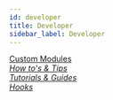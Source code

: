 ```yaml
---
id: developer
title: Developer
sidebar_label: Developer
---
```


<a className="jump-to" href="/beaver-builder/developer/custom-modules" aria-label="Beaver Builder Custom Modules">
  <div className="jump-to--main">
    Custom Modules
  </div>
  <div className="jump-to--icon">
    <i className="fas fa-chevron-right" />
  </div>
</a>

<a className="jump-to" href="/beaver-builder/developer/how-to-tips" aria-label="How to's & Tips">
  <div className="jump-to--main">
    How to's & Tips
  </div>
  <div className="jump-to--icon">
    <i className="fas fa-chevron-right" />
  </div>
</a>

<a className="jump-to" href="/beaver-builder/developer/tutorials-guides" aria-label="Tutorials & Guides">
  <div className="jump-to--main">
    Tutorials & Guides
  </div>
  <div className="jump-to--icon">
    <i className="fas fa-chevron-right" />
  </div>
</a>

<a className="jump-to" href="https://hooks.wpbeaverbuilder.com/bb-plugin/" target="_blank" rel="noopener noreferrer" aria-label="Beaver Builder Hooks">
  <div className="jump-to--main">
    Hooks <i className="fas fa-external-link-alt"></i>
  </div>
  <div className="jump-to--icon">
    <i className="fas fa-chevron-right" />
  </div>
</a>
